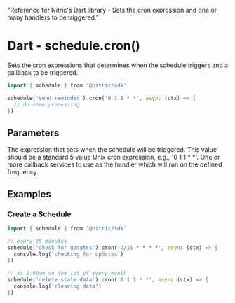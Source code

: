   "Reference for Nitric's Dart library - Sets the cron expression and one or many handlers to be triggered."

# Dart - schedule.cron()

Sets the cron expressions that determines when the schedule triggers and a callback to be triggered.

```dart
import { schedule } from '@nitric/sdk'

schedule('send-reminder').cron('0 1 1 * *', async (ctx) => {
  // do some processing
})
```

## Parameters

<Properties>
  <Property name="expression" required type="string">
    The expression that sets when the schedule will be triggered. This value
    should be a standard 5 value Unix cron expression, e.g., '0 1 1 * *'.
  </Property>
  <Property
    name="middleware"
    required
    type="EventMiddleware or EventMiddleware[]"
  >
    One or more callback services to use as the handler which will run on the
    defined frequency.
  </Property>
</Properties>

## Examples

### Create a Schedule

```dart
import { schedule } from '@nitric/sdk'

// every 15 minutes
schedule('check for updates').cron('0/15 * * * *', async (ctx) => {
  console.log('checking for updates')
})

// at 1:00am on the 1st of every month
schedule('delete stale data').cron('0 1 1 * *', async (ctx) => {
  console.log('clearing data')
})
```
